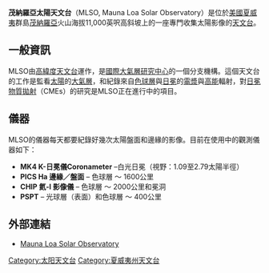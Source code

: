 {{改善來源|2009年8月}}

'''茂納羅亞太陽天文台'''（MLSO, Mauna Loa Solar Observatory）是位於[[美國|美國]][[夏威夷|夏威夷]]群島[[茂納羅亞|茂納羅亞]]火山海拔11,000英呎高斜坡上的一座專門收集太陽影像的[[天文台|天文台]]。

== 一般資訊 ==
MLSO由[[高緯度天文台|高緯度天文台]]運作，是[[國際大氣層研究中心|國際大氣層研究中心]]的一個分支機構。這個天文台的工作是監看[[太陽|太陽]]的[[恆星大氣層|大氣層]]，和紀錄來自[[色球層|色球層]]與[[日冕|日冕]]的[[電漿|電漿]]與[[能量|高能]]輻射，對[[日冕物質拋射|日冕物質拋射]]（CMEs）的研究是MLSO正在進行中的項目。

== 儀器 ==
MLSO的儀器每天都要紀錄好幾次太陽盤面和邊緣的影像。目前在使用中的觀測儀器如下：

* '''MK4 K-日冕儀Coronameter''' –白光日冕（視野：1.09至2.79太陽半徑）
* '''PICS Ha 邊緣／盤面''' – 色球層 ～ 1600公里
* '''CHIP 氦-I 影像儀''' – 色球層 ～ 2000公里和冕洞
* '''PSPT''' – 光球層（表面）和色球層 ～ 400公里

== 外部連結 ==
*[https://web.archive.org/web/20040603105950/http://mlso.hao.ucar.edu/cgi-bin/mlso_homepage.cgi Mauna Loa Solar Observatory]

{{Coord|19.536|-155.576|type:landmark|display=title}}

[[Category:太阳天文台|Category:太阳天文台]]
[[Category:夏威夷州天文台|Category:夏威夷州天文台]]